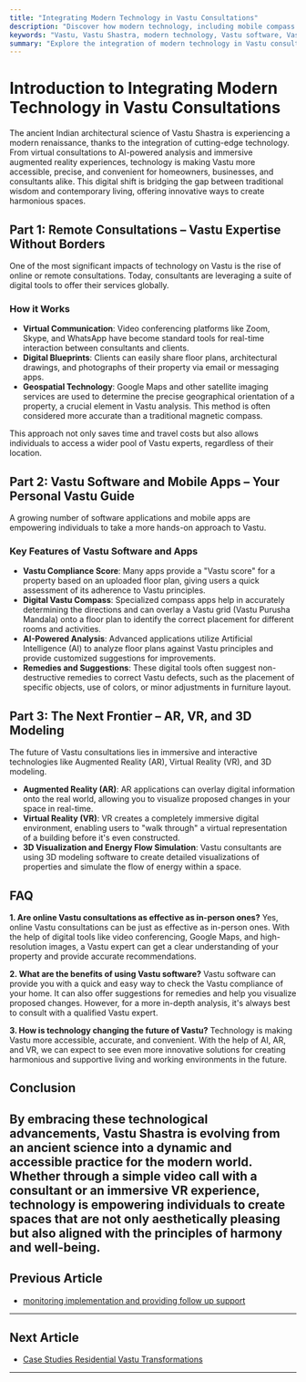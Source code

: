 ```yaml
---
title: "Integrating Modern Technology in Vastu Consultations"
description: "Discover how modern technology, including mobile compass apps, Vastu analysis software, and digital reporting tools, is enhancing the accuracy and efficiency of Vastu consultations."
keywords: "Vastu, Vastu Shastra, modern technology, Vastu software, Vastu apps, Vastu compass, digital reporting, online Vastu consultation, Vastu analysis"
summary: "Explore the integration of modern technology in Vastu consultations. This guide covers how mobile compass apps, Vastu analysis software, and digital reporting tools are making Vastu more accessible, accurate, and streamlined for clients worldwide."
---
```


# Introduction to Integrating Modern Technology in Vastu Consultations

The ancient Indian architectural science of Vastu Shastra is experiencing a modern renaissance, thanks to the integration of cutting-edge technology. From virtual consultations to AI-powered analysis and immersive augmented reality experiences, technology is making Vastu more accessible, precise, and convenient for homeowners, businesses, and consultants alike. This digital shift is bridging the gap between traditional wisdom and contemporary living, offering innovative ways to create harmonious spaces.

## Part 1: Remote Consultations – Vastu Expertise Without Borders

One of the most significant impacts of technology on Vastu is the rise of online or remote consultations. Today, consultants are leveraging a suite of digital tools to offer their services globally.

### How it Works

-   **Virtual Communication**: Video conferencing platforms like Zoom, Skype, and WhatsApp have become standard tools for real-time interaction between consultants and clients.
-   **Digital Blueprints**: Clients can easily share floor plans, architectural drawings, and photographs of their property via email or messaging apps.
-   **Geospatial Technology**: Google Maps and other satellite imaging services are used to determine the precise geographical orientation of a property, a crucial element in Vastu analysis. This method is often considered more accurate than a traditional magnetic compass.

This approach not only saves time and travel costs but also allows individuals to access a wider pool of Vastu experts, regardless of their location.

## Part 2: Vastu Software and Mobile Apps – Your Personal Vastu Guide

A growing number of software applications and mobile apps are empowering individuals to take a more hands-on approach to Vastu.

### Key Features of Vastu Software and Apps

-   **Vastu Compliance Score**: Many apps provide a "Vastu score" for a property based on an uploaded floor plan, giving users a quick assessment of its adherence to Vastu principles.
-   **Digital Vastu Compass**: Specialized compass apps help in accurately determining the directions and can overlay a Vastu grid (Vastu Purusha Mandala) onto a floor plan to identify the correct placement for different rooms and activities.
-   **AI-Powered Analysis**: Advanced applications utilize Artificial Intelligence (AI) to analyze floor plans against Vastu principles and provide customized suggestions for improvements.
-   **Remedies and Suggestions**: These digital tools often suggest non-destructive remedies to correct Vastu defects, such as the placement of specific objects, use of colors, or minor adjustments in furniture layout.

## Part 3: The Next Frontier – AR, VR, and 3D Modeling

The future of Vastu consultations lies in immersive and interactive technologies like Augmented Reality (AR), Virtual Reality (VR), and 3D modeling.

-   **Augmented Reality (AR)**: AR applications can overlay digital information onto the real world, allowing you to visualize proposed changes in your space in real-time.
-   **Virtual Reality (VR)**: VR creates a completely immersive digital environment, enabling users to "walk through" a virtual representation of a building before it's even constructed.
-   **3D Visualization and Energy Flow Simulation**: Vastu consultants are using 3D modeling software to create detailed visualizations of properties and simulate the flow of energy within a space.

## FAQ

**1. Are online Vastu consultations as effective as in-person ones?**
Yes, online Vastu consultations can be just as effective as in-person ones. With the help of digital tools like video conferencing, Google Maps, and high-resolution images, a Vastu expert can get a clear understanding of your property and provide accurate recommendations.

**2. What are the benefits of using Vastu software?**
Vastu software can provide you with a quick and easy way to check the Vastu compliance of your home. It can also offer suggestions for remedies and help you visualize proposed changes. However, for a more in-depth analysis, it's always best to consult with a qualified Vastu expert.

**3. How is technology changing the future of Vastu?**
Technology is making Vastu more accessible, accurate, and convenient. With the help of AI, AR, and VR, we can expect to see even more innovative solutions for creating harmonious and supportive living and working environments in the future.

## Conclusion

By embracing these technological advancements, Vastu Shastra is evolving from an ancient science into a dynamic and accessible practice for the modern world. Whether through a simple video call with a consultant or an immersive VR experience, technology is empowering individuals to create spaces that are not only aesthetically pleasing but also aligned with the principles of harmony and well-being.
---

## Previous Article
- [monitoring implementation and providing follow up support](181008_monitoring_implementation_and_providing_follow_up_support.mdx)

---

## Next Article
- [Case Studies Residential Vastu Transformations](181010_Case_Studies_Residential_Vastu_Transformations.mdx)

---
